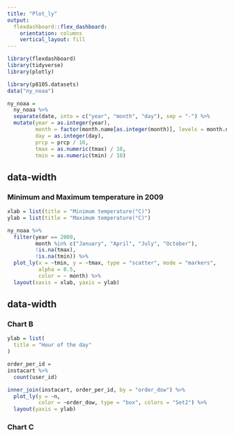 ```yaml
---
title: "Plot_ly"
output: 
  flexdashboard::flex_dashboard:
    orientation: columns
    vertical_layout: fill
---
```


```r
library(flexdashboard)
library(tidyverse)
library(plotly)
```

```r
library(p8105.datasets)
data("ny_noaa") 
```

```r
ny_noaa =
  ny_noaa %>%
  separate(date, into = c("year", "month", "day"), sep = "-") %>%
  mutate(year = as.integer(year),
         month = factor(month.name[as.integer(month)], levels = month.name),
         day = as.integer(day),
         prcp = prcp / 10,
         tmax = as.numeric(tmax) / 10,
         tmin = as.numeric(tmin) / 10)
```

{data-width=650}
-----------------------------------------------------------------------

### Minimum and Maximum temperature in 2009

```r
xlab = list(title = "Minimum temperature(°C)")
ylab = list(title = "Maximum temperature(°C)")

ny_noaa %>%
  filter(year == 2009,
         month %in% c("January", "April", "July", "October"),
         !is.na(tmax),
         !is.na(tmin)) %>%
  plot_ly(x = ~tmin, y = ~tmax, type = "scatter", mode = "markers",
          alpha = 0.5,
          color = ~ month) %>% 
  layout(xaxis = xlab, yaxis = ylab)
```

{data-width=350}
-----------------------------------------------------------------------

### Chart B

```r
ylab = list(
  title = "Hour of the day"
)

order_per_id = 
instacart %>% 
  count(user_id)

inner_join(instacart, order_per_id, by = "order_dow") %>% 
  plot_ly(y = ~n, 
          color = ~order_dow, type = "box", colors = "Set2") %>% 
  layout(yaxis = ylab)
```

### Chart C

```r

```

